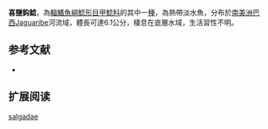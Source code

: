 {{Speciesbox
| name = 喜鹽鈎鯰
| image = 
| image_width = 250px
| image_caption = 
| status = NE
| status_system = IUCN3.1
| genus = Ancistrus
| species = salgadae
| authority = [[Fowler|Fowler]], 1941
| synonyms = *''Peckoltia salgadae'',Fowler, 1941
}}

'''喜鹽鈎鯰'''，為[[輻鰭魚綱|輻鰭魚綱]][[鯰形目|鯰形目]][[甲鯰科|甲鯰科]]的其中一[[種|種]]，為熱帶淡水魚，分布於[[南美洲|南美洲]][[巴西|巴西]]Jaguaribe河流域，體長可達6.1公分，棲息在底層水域，生活習性不明。

==参考文献==
*{{FishBase_species|genus=Ancistrus|species=salgadae|year=2014|month=11}}

== 扩展阅读 ==
{{refbegin}}
{{wikispecies-inline|Ancistrus salgadae|喜鹽鈎鯰}}
{{refend}}
{{Taxonbar|from=Q6431386}}

[[Category:鈎鯰屬|salgadae]]